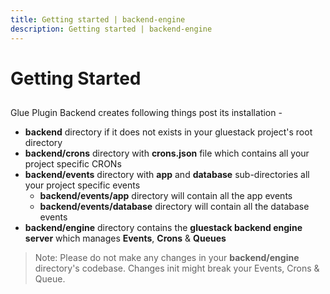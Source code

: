 ```yaml
---
title: Getting started | backend-engine
description: Getting started | backend-engine
---
```



<Meta title="Backend Engine Plugin/Getting Started" />

# Getting Started
##

Glue Plugin Backend creates following things post its installation -
- **backend** directory if it does not exists in your gluestack project's root directory
- **backend/crons** directory with **crons.json** file which contains all your project specific CRONs
- **backend/events** directory with **app** and **database** sub-directories all your project specific events
  - **backend/events/app** directory will contain all the app events
  - **backend/events/database** directory will contain all the database events
- **backend/engine** directory contains the **gluestack backend engine server** which manages **Events**, **Crons** & **Queues**

> Note: Please do not make any changes in your **backend/engine** directory's codebase. Changes init might break your Events, Crons & Queue.
